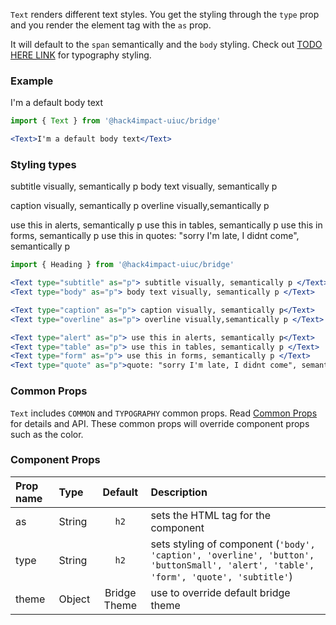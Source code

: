 




`Text` renders different text styles. You get the styling through the `type` prop and you render the element tag with the `as` prop. 

It will default to the `span` semantically and the `body` styling. Check out [TODO HERE LINK]() for typography styling.

### Example

<CodeExampleBox>
<Text>I'm a default body text</Text>
</CodeExampleBox>

```jsx
import { Text } from '@hack4impact-uiuc/bridge'

<Text>I'm a default body text</Text>

```

### Styling types

<CodeExampleBox>
<Text type="subtitle" as="p"> subtitle visually, semantically p </Text>
<Text type="body" as="p"> body text visually, semantically p </Text>

<Text type="caption" as="p"> caption visually, semantically p</Text>
<Text type="overline" as="p"> overline visually,semantically p </Text>

<Text type="alert" as="p"> use this in alerts, semantically p</Text>
<Text type="table" as="p"> use this in tables, semantically p </Text>
<Text type="form" as="p"> use this in forms, semantically p </Text>
<Text type="quote" as="p">use this in quotes: "sorry I'm late, I didnt come", semantically p</Text>

</CodeExampleBox>

```jsx
import { Heading } from '@hack4impact-uiuc/bridge'

<Text type="subtitle" as="p"> subtitle visually, semantically p </Text>
<Text type="body" as="p"> body text visually, semantically p </Text>

<Text type="caption" as="p"> caption visually, semantically p</Text>
<Text type="overline" as="p"> overline visually,semantically p </Text>

<Text type="alert" as="p"> use this in alerts, semantically p</Text>
<Text type="table" as="p"> use this in tables, semantically p </Text>
<Text type="form" as="p"> use this in forms, semantically p </Text>
<Text type="quote" as="p">quote: "sorry I'm late, I didnt come", semantically p</Text>
```

### Common Props
`Text` includes `COMMON` and `TYPOGRAPHY` common props. Read [Common Props](/components/common-props) for details and API. These common props will override component props such as the color.

### Component Props

| Prop name | Type | Default | Description |
| :- | :- | :-: | :- |
| as | String | `h2` | sets the HTML tag for the component |
| type | String | `h2` | sets styling of component (`'body', 'caption', 'overline', 'button', 'buttonSmall', 'alert', 'table', 'form', 'quote', 'subtitle'`) |
| theme | Object | Bridge Theme | use to override default bridge theme|
